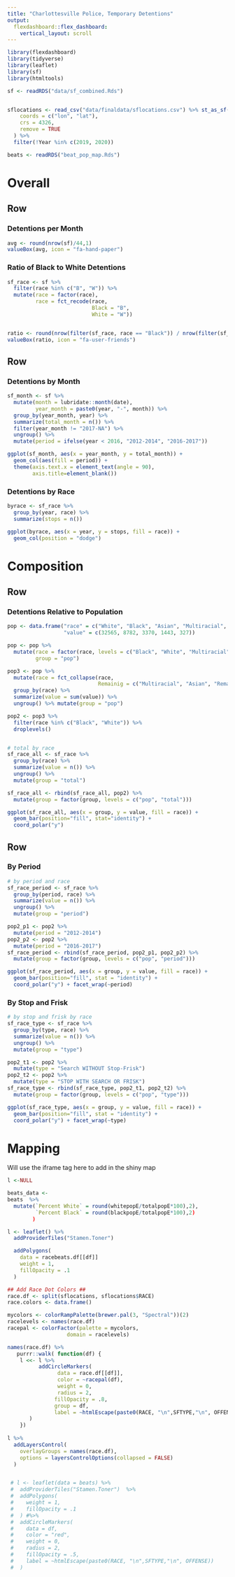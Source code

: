 ```yaml
---
title: "Charlottesville Police, Temporary Detentions"
output: 
  flexdashboard::flex_dashboard:
    vertical_layout: scroll
---
```


```r
library(flexdashboard)
library(tidyverse)
library(leaflet)
library(sf)
library(htmltools)

sf <- readRDS("data/sf_combined.Rds")


sflocations <- read_csv("data/finaldata/sflocations.csv") %>% st_as_sf(
    coords = c("lon", "lat"),
    crs = 4326,
    remove = TRUE
  ) %>%
  filter(!Year %in% c(2019, 2020))

beats <- readRDS("beat_pop_map.Rds")


```

Overall {data-orientation=rows}
===================================== 

Row
-----------------------------------------------------------------------

### Detentions per Month 

```r
avg <- round(nrow(sf)/44,1)
valueBox(avg, icon = "fa-hand-paper")
```

### Ratio of Black to White Detentions 

```r
sf_race <- sf %>% 
  filter(race %in% c("B", "W")) %>% 
  mutate(race = factor(race),
         race = fct_recode(race, 
                           Black = "B",
                           White = "W"))


ratio <- round(nrow(filter(sf_race, race == "Black")) / nrow(filter(sf_race, race == "White")),1)
valueBox(ratio, icon = "fa-user-friends")
```

Row
-----------------------------------------------------------------------

### Detentions by Month

```r
sf_month <- sf %>% 
  mutate(month = lubridate::month(date),
         year_month = paste0(year, "-", month)) %>% 
  group_by(year_month, year) %>% 
  summarize(total_month = n()) %>% 
  filter(year_month != "2017-NA") %>% 
  ungroup() %>% 
  mutate(period = ifelse(year < 2016, "2012-2014", "2016-2017")) 

ggplot(sf_month, aes(x = year_month, y = total_month)) + 
  geom_col(aes(fill = period)) +
  theme(axis.text.x = element_text(angle = 90),
        axis.title=element_blank())
```


### Detentions by Race

```r
byrace <- sf_race %>% 
  group_by(year, race) %>% 
  summarize(stops = n())

ggplot(byrace, aes(x = year, y = stops, fill = race)) + 
  geom_col(position = "dodge")
```


Composition {data-orientation=rows}
===================================== 

Row
-----------------------------------------------------------------------

### Detentions Relative to Population

```r
pop <- data.frame("race" = c("White", "Black", "Asian", "Multiracial", "Remaining"), 
                  "value" = c(32565, 8782, 3370, 1443, 327))

pop <- pop %>% 
  mutate(race = factor(race, levels = c("Black", "White", "Multiracial", "Asian", "Remaining")),
         group = "pop")

pop3 <- pop %>% 
  mutate(race = fct_collapse(race, 
                             Remainig = c("Multiracial", "Asian", "Remaining"))) %>% 
  group_by(race) %>% 
  summarize(value = sum(value)) %>% 
  ungroup() %>% mutate(group = "pop")

pop2 <- pop3 %>% 
  filter(race %in% c("Black", "White")) %>% 
  droplevels()


# total by race
sf_race_all <- sf_race %>% 
  group_by(race) %>% 
  summarize(value = n()) %>% 
  ungroup() %>% 
  mutate(group = "total")

sf_race_all <- rbind(sf_race_all, pop2) %>% 
  mutate(group = factor(group, levels = c("pop", "total")))

ggplot(sf_race_all, aes(x = group, y = value, fill = race)) + 
  geom_bar(position="fill", stat="identity") + 
  coord_polar("y")
```

Row {.tabset}
-----------------------------------------------------------------------

### By Period

```r
# by period and race
sf_race_period <- sf_race %>% 
  group_by(period, race) %>% 
  summarize(value = n()) %>% 
  ungroup() %>% 
  mutate(group = "period")

pop2_p1 <- pop2 %>% 
  mutate(period = "2012-2014")
pop2_p2 <- pop2 %>% 
  mutate(period = "2016-2017")
sf_race_period <- rbind(sf_race_period, pop2_p1, pop2_p2) %>% 
  mutate(group = factor(group, levels = c("pop", "period")))

ggplot(sf_race_period, aes(x = group, y = value, fill = race)) + 
  geom_bar(position="fill", stat = "identity") + 
  coord_polar("y") + facet_wrap(~period)
```


### By Stop and Frisk

```r
# by stop and frisk by race
sf_race_type <- sf_race %>% 
  group_by(type, race) %>% 
  summarize(value = n()) %>% 
  ungroup() %>% 
  mutate(group = "type")

pop2_t1 <- pop2 %>% 
  mutate(type = "Search WITHOUT Stop-Frisk")
pop2_t2 <- pop2 %>% 
  mutate(type = "STOP WITH SEARCH OR FRISK")
sf_race_type <- rbind(sf_race_type, pop2_t1, pop2_t2) %>% 
  mutate(group = factor(group, levels = c("pop", "type")))

ggplot(sf_race_type, aes(x = group, y = value, fill = race)) + 
  geom_bar(position="fill", stat = "identity") + 
  coord_polar("y") + facet_wrap(~type)
```


Mapping {data-orientation=row}
===================================== 
Will use the iframe tag here to add in the shiny map

``` r
l <-NULL

beats_data <- 
beats  %>% 
  mutate(`Percent White` = round(whitepopE/totalpopE*100),2),
         `Percent Black` = round(blackpopE/totalpopE*100),2)
        ) 

l <- leaflet() %>%
  addProviderTiles("Stamen.Toner")  

  addPolygons(
    data = racebeats.df[[df]]
    weight = 1,
    fillOpacity = .1
  )

## Add Race Dot Colors ## 
race.df <- split(sflocations, sflocations$RACE)
race.colors <- data.frame()

mycolors <- colorRampPalette(brewer.pal(3, "Spectral"))(2)
racelevels <- names(race.df)
racepal <- colorFactor(palette = mycolors,
                   domain = racelevels)

names(race.df) %>%
   purrr::walk( function(df) {
    l <<- l %>%
          addCircleMarkers(
                data = race.df[[df]],
                color = ~racepal(df),
                weight = 0,
                radius = 2,
               fillOpacity = .8,
               group = df,
               label = ~htmlEscape(paste0(RACE, "\n",SFTYPE,"\n", OFFENSE))
       )
    })
  
l %>%
  addLayersControl(
    overlayGroups = names(race.df),
    options = layersControlOptions(collapsed = FALSE)
  )


 # l <- leaflet(data = beats) %>%
 #  addProviderTiles("Stamen.Toner")  %>%
 #  addPolygons(
 #    weight = 1,
 #    fillOpacity = .1
 #  ) #%>%
 #  addCircleMarkers(
 #    data = df,
 #    color = "red",
 #    weight = 0,
 #    radius = 2,
 #    fillOpacity = .5,
 #    label = ~htmlEscape(paste0(RACE, "\n",SFTYPE,"\n", OFFENSE))
 #  )


```
